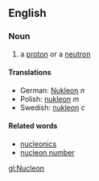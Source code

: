 ==English==
=== Noun ===
#a [[proton]] or a [[neutron]]

==== Translations ====
*German: [[Nukleon]] ''n''
*Polish: [[nukleon]] ''m''
*Swedish: [[nukleon]] ''c''

==== Related words ====
*[[nucleonics]]
*[[nucleon number]]

[[gl:Nucleon]]